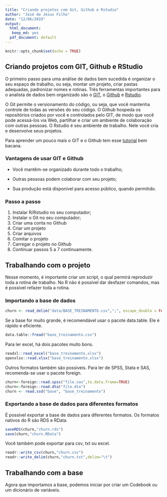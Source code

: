 ```yaml
---
title: "Criando projetos com Git, Github e Rstudio"
author: "José de Jesus Filho"
date: "12/06/2019"
output: 
  html_document:
   keep_md: yes
  pdf_document: default
---
```


```r
knitr::opts_chunk$set(echo = TRUE)
```

## Criando projetos com GIT, Github e RStudio

O primeiro passo para uma análise de dados bem sucedida é organizar o seu espaço de trabalho, ou seja, montar um projeto, criar pastas adequadas, padronizar nomes e rotinas. Três ferramentas importantes para o analista de dados bem organizado são o [GIT](https://git-scm.com/), o [Github](https://github.com/) e [Rstudio](https://www.rstudio.com/). 

O Git permite o versionamento do código, ou seja,  que você mantenha controle de todas as versões do seu código. O Github hospeda os repositórios criados por você e controlados  pelo GIT, de modo que você pode acessá-los via Web, partilhar e criar um ambiente de colaboração com outras pessoas. O Rstudio é seu ambiente de trabalho. Nele você cria e desenvolve seus projetos.

Para aprender um pouco mais o GIT e o Github tem esse [tutorial](http://gabsferreira.com/instalando-o-git-e-configurando-github/) bem bacana.

### Vantagens de usar GIT e Github

- Você mantêm-se organizado durante todo o trabalho;

- Outras pessoas podem colaborar com seu projeto;

- Sua produção está disponível para acesso público, quando permitido.

### Passo a passo

1. Instalar R/Rstudio no seu computador;
2. Instalar o Git no seu computador;
3. Criar uma conta no Github
4. Criar um projeto
5. Criar arquivos
6. Comitar o projeto
7. Carregar o projeto no Github
8. Continuar passos 5 a 7 continuamente.

## Trabalhando com o projeto

Nesse momento, é importante criar um script, o qual permirá reproduzir toda a rotina de trabalho. No R não é possível dar desfazer comandos, mas é possível refazer toda a rotina.

### Importando a base de dados

```r
churn <- read_delim("data/BASE_TREINAMENTO.csv",";", escape_double = FALSE, locale = locale(decimal_mark = ",", grouping_mark = "."), trim_ws = TRUE)
```

Se a base for muito grande, é recomendável usar o pacote data.table. Ele é rápido e eficiente.

```r
data.table::fread("base_treinamento.csv")
```

Para ler excel, há dois pacotes muito bons.

```r
readxl::read_excel("base_treinamento.xlsx")
openxlsx::read.xlsx("base_treinamento.xlsx")
```

Outros formatos também são possíveis. Para ler de SPSS, Stata e SAS, recomenda-se usar o pacote foreign.

```r
churn<-foreign::read.spss("file.sav",to.data.frame=TRUE)
churn<-foreign::read.dta("file.dta")
churn <- read.ssd("base", "base_treinamento")
```


### Exportando a base de dados para diferentes formatos

É possível exportar a base de dados para diferentes formatos. Os formatos nativos do R são RDS e RData.

```r
saveRDS(churn,"churn.rds")
save(churn,"churn.RData")
```

Você também pode exportar para csv, txt ou excel.

```r
readr::write_csv(churn,"churn.csv")
readr::write_delim(churn,"churn.txt",delim="\t")
```


## Trabalhando com a base 

Agora que importamos a base, podemos iniciar por criar um Codebook ou um dicionário de variáveis.

